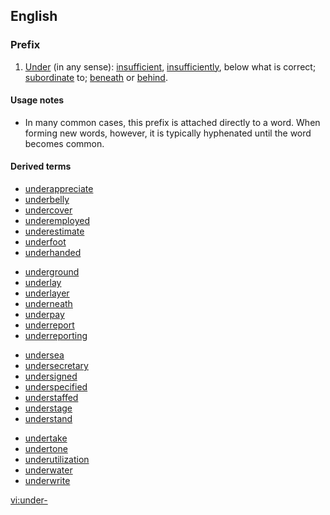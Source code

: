 ==English==

===Prefix===
{{infl|en|prefix}}

# [[under|Under]] (in any sense): [[insufficient]], [[insufficiently]], below what is correct; [[subordinate]] to; [[beneath]] or [[behind]].

====Usage notes====
* In many common cases, this prefix is attached directly to a word. When forming new words, however, it is typically hyphenated until the word becomes common.

====Derived terms====
{{top4}}
* [[underappreciate]]
* [[underbelly]]
* [[undercover]]
* [[underemployed]]
* [[underestimate]]
* [[underfoot]]
* [[underhanded]]
{{mid4}}
* [[underground]]
* [[underlay]]
* [[underlayer]]
* [[underneath]]
* [[underpay]]
* [[underreport]]
* [[underreporting]]
{{mid4}}
* [[undersea]]
* [[undersecretary]]
* [[undersigned]]
* [[underspecified]]
* [[understaffed]]
* [[understage]]
* [[understand]] <!-- maybe? -->
{{mid4}}
* [[undertake]] <!-- maybe? -->
* [[undertone]]
* [[underutilization]]
* [[underwater]]
* [[underwrite]]
{{bottom4}}
[[vi:under-]]